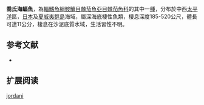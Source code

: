 {{Speciesbox
| name = 喬氏海蝠魚
| image = 
| image_width = 240px
| image_caption = 
| status = NE
| status_system = IUCN3.1
| genus = Malthopsis
| species = jordani
| authority = [[Gilbert|Gilbert]], 1905
| synonyms = 
}}

'''喬氏海蝠魚'''，為[[輻鰭魚綱|輻鰭魚綱]][[鮟鱇目|鮟鱇目]][[棘茄魚亞目|棘茄魚亞目]][[棘茄魚科|棘茄魚科]]的其中一[[種|種]]，分布於中西[[太平洋|太平洋]]區，[[日本|日本]]及[[夏威夷群島|夏威夷群島]]海域，屬深海底棲性魚類，棲息深度185-520公尺，體長可達11公分，棲息在沙泥底質水域，生活習性不明。

==参考文献==
*{{FishBase_species|genus=Malthopsis|species=jordani|year=2014|month=2}}

== 扩展阅读 ==
{{refbegin}}
{{wikispecies-inline|Malthopsis jordani|喬氏海蝠魚}}
{{refend}}
{{Taxonbar|from=Q2270257}}

[[Category:海蝠魚屬|jordani]]


{{魚類小作品}}